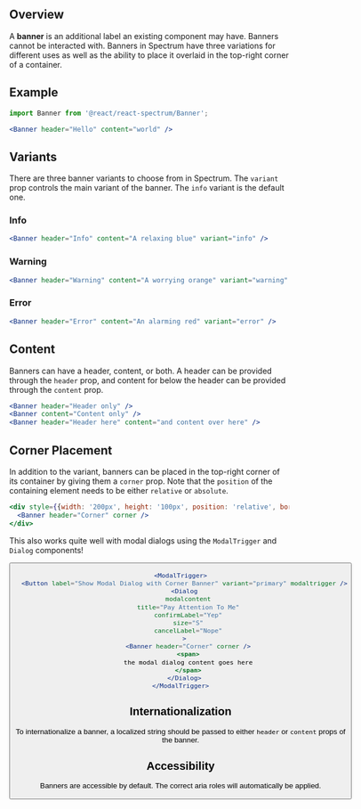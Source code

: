 
## Overview

A **banner** is an additional label an existing component may have. Banners cannot be interacted with. Banners in Spectrum have three variations for different uses as well as the ability to place it overlaid in the top-right corner of a container.

## Example

<Banner header="Hello" content="world" />

```jsx
import Banner from '@react/react-spectrum/Banner';

<Banner header="Hello" content="world" />
```

## Variants

There are three banner variants to choose from in Spectrum. The `variant` prop controls the main variant of the banner. The `info` variant is the default one.

### Info

<Banner header="Info" content="A relaxing blue" variant="info" />

```jsx
<Banner header="Info" content="A relaxing blue" variant="info" />
```

### Warning

<Banner header="Warning" content="A worrying orange" variant="warning" />

```jsx
<Banner header="Warning" content="A worrying orange" variant="warning" />
```

### Error

<Banner header="Error" content="An alarming red" variant="error" />

```jsx
<Banner header="Error" content="An alarming red" variant="error" />
```

## Content

Banners can have a header, content, or both. A header can be provided through the `header` prop, and content for below the header can be provided through the `content` prop.

<Banner header="Header only" />
<Banner content="Content only" />
<Banner header="Header here" content="and content over here" />

```jsx
<Banner header="Header only" />
<Banner content="Content only" />
<Banner header="Header here" content="and content over here" />
```

## Corner Placement

In addition to the variant, banners can be placed in the top-right corner of its container by giving them a `corner` prop. Note that the `position` of the containing element needs to be either `relative` or `absolute`.

<div style={{width: '200px', height: '100px', position: 'relative', border: '1px solid black'}}>
  <Banner header="Corner" corner />
</div>

```jsx
<div style={{width: '200px', height: '100px', position: 'relative', border: '1px solid black'}}>
  <Banner header="Corner" corner />
</div>
```

This also works quite well with modal dialogs using the `ModalTrigger` and `Dialog` components!

<ModalTrigger>
  <Button label="Show Modal Dialog with Corner Banner" variant="primary" modaltrigger />
  <Dialog
    modalcontent
    title="Pay Attention To Me"
    confirmLabel="Yep"
    size="S"
    cancelLabel="Nope"
  >
    <Banner header="Corner" corner />
    <span>
    the modal dialog content goes here
    </span>
  </Dialog>
</ModalTrigger>

```jsx
<ModalTrigger>
  <Button label="Show Modal Dialog with Corner Banner" variant="primary" modaltrigger />
  <Dialog
    modalcontent
    title="Pay Attention To Me"
    confirmLabel="Yep"
    size="S"
    cancelLabel="Nope"
  >
    <Banner header="Corner" corner />
    <span>
    the modal dialog content goes here
    </span>
  </Dialog>
</ModalTrigger>
```

## Internationalization

To internationalize a banner, a localized string should be passed to either `header` or `content` props of the banner.

## Accessibility

Banners are accessible by default. The correct aria roles will automatically be applied.
